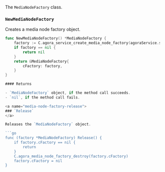 The `MediaNodeFactory` class.

### `NewMediaNodeFactory`

Creates a media node factory object.

```go
func NewMediaNodeFactory() *MediaNodeFactory {
    factory := C.agora_service_create_media_node_factory(agoraService.service)
    if factory == nil {
        return nil
    }
    return &MediaNodeFactory{
        cFactory: factory,
    }
}

#### Returns

- `MediaNodeFactory` object, if the method call succeeds.
- `nil`, if the method call fails.

<a name="media-node-factory-release">
### `Release`
</a>

Releases the `MediaNodeFactory` object.

```go
func (factory *MediaNodeFactory) Release() {
    if factory.cFactory == nil {
        return
    }
    C.agora_media_node_factory_destroy(factory.cFactory)
    factory.cFactory = nil
}
```
